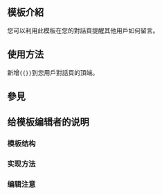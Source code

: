 <IncludeOnly><IncludeOnly><!-- 在這裡加入模板的保護標識 --></IncludeOnly><NoInclude>{{template doc page viewed directly}}</NoInclude>

== 模板介紹 ==
您可以利用此模板在您的對話頁提醒其他用戶如何留言。

== 使用方法 ==
新增<code><nowiki>{{</nowiki>{{BASEPAGENAME}}<nowiki>}}</nowiki></code>到您用戶對話頁的頂端。

== 參見 ==
{{所有用戶對話頁}}

== 给模板编辑者的说明 ==
=== 模板结构 ===
=== 实现方法 ===
=== 编辑注意 ===

[[Category:用戶對話頁模板|{{PAGENAME}}]]
